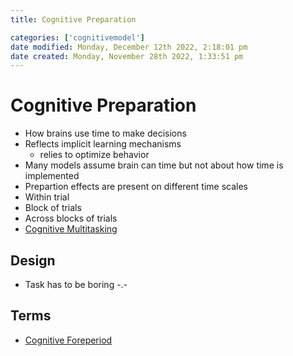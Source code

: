 ```yaml
---
title: Cognitive Preparation

categories: ['cognitivemodel']
date modified: Monday, December 12th 2022, 2:18:01 pm
date created: Monday, November 28th 2022, 1:33:51 pm
---
```


# Cognitive Preparation

- How brains use time to make decisions
- Reflects implicit learning mechanisms
	- relies to optimize behavior
- Many models assume brain can time but not about how time is implemented
- Prepartion effects are present on different time scales
- Within trial
- Block of trials
- Across blocks of trials
- [Cognitive Multitasking](Cognitive Multitasking.qmd)

## Design
- Task has to be boring -.-

## Terms
- [Cognitive Foreperiod](Cognitive Foreperiod.qmd)



